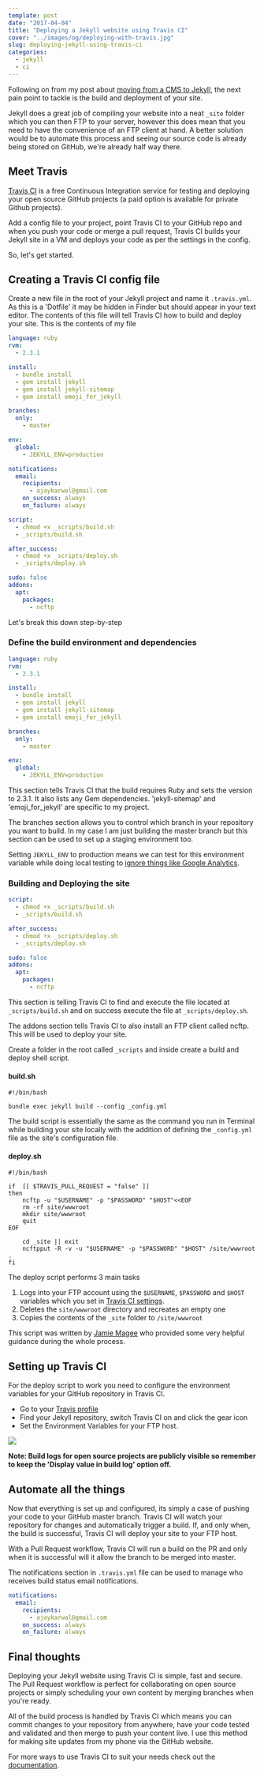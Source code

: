 ```yaml
---
template: post
date: "2017-04-04"
title: "Deploying a Jekyll website using Travis CI"
cover: "../images/og/deploying-with-travis.jpg"
slug: deploying-jekyll-using-travis-ci
categories:
  - jekyll
  - ci
---
```


Following on from my post about <a href="/switching-from-cms-to-jekyll/">moving from a CMS to Jekyll</a>, the next pain point to tackle is the build and deployment of your site.

Jekyll does a great job of compiling your website into a neat `_site` folder which you can then FTP to your server, however this does mean that you need to have the convenience of an FTP client at hand. A better solution would be to automate this process and seeing our source code is already being stored on GitHub, we're already half way there.

## Meet Travis

[Travis CI](https://travis-ci.org/) is a free Continuous Integration service for testing and deploying your open source GitHub projects (a paid option is available for private Github projects).

Add a config file to your project, point Travis CI to your GitHub repo and when you push your code or merge a pull request, Travis CI builds your Jekyll site in a VM and deploys your code as per the settings in the config.

So, let's get started.

## Creating a Travis CI config file

Create a new file in the root of your Jekyll project and name it `.travis.yml`. As this is a 'Dotfile' it may be hidden in Finder but should appear in your text editor. The contents of this file will tell Travis CI how to build and deploy your site. This is the contents of my file

```yaml
language: ruby
rvm:
  - 2.3.1

install:
  - bundle install
  - gem install jekyll
  - gem install jekyll-sitemap
  - gem install emoji_for_jekyll

branches:
  only:
    - master

env:
  global:
    - JEKYLL_ENV=production

notifications:
  email:
    recipients:
      - ajaykarwal@gmail.com
    on_success: always
    on_failure: always

script:
  - chmod +x _scripts/build.sh
  - _scripts/build.sh

after_success:
  - chmod +x _scripts/deploy.sh
  - _scripts/deploy.sh

sudo: false
addons:
  apt:
    packages:
      - ncftp
```

Let's break this down step-by-step

### Define the build environment and dependencies

```yaml
language: ruby
rvm:
  - 2.3.1

install:
  - bundle install
  - gem install jekyll
  - gem install jekyll-sitemap
  - gem install emoji_for_jekyll

branches:
  only:
    - master

env:
  global:
    - JEKYLL_ENV=production
```

This section tells Travis CI that the build requires Ruby and sets the version to 2.3.1. It also lists any Gem dependencies. 'jekyll-sitemap' and 'emoji_for_jekyll' are specific to my project.

The branches section allows you to control which branch in your repository you want to build. In my case I am just building the master branch but this section can be used to set up a staging environment too.

Setting `JEKYLL_ENV` to production means we can test for this environment variable while doing local testing to [ignore things like Google Analytics](https://github.com/ajaykarwal/portfolio/blob/master/_includes/head.html#L26-L28).

### Building and Deploying the site

```yaml
script:
  - chmod +x _scripts/build.sh
  - _scripts/build.sh

after_success:
  - chmod +x _scripts/deploy.sh
  - _scripts/deploy.sh

sudo: false
addons:
  apt:
    packages:
      - ncftp
```

This section is telling Travis CI to find and execute the file located at `_scripts/build.sh` and on success execute the file at `_scripts/deploy.sh`.

The addons section tells Travis CI to also install an FTP client called ncftp. This will be used to deploy your site.

Create a folder in the root called `_scripts` and inside create a build and deploy shell script.

#### build.sh

```shell
#!/bin/bash

bundle exec jekyll build --config _config.yml
```

The build script is essentially the same as the command you run in Terminal while building your site locally with the addition of defining the `_config.yml` file as the site's configuration file.

#### deploy.sh

```shell
#!/bin/bash

if  [[ $TRAVIS_PULL_REQUEST = "false" ]]
then
    ncftp -u "$USERNAME" -p "$PASSWORD" "$HOST"<<EOF
    rm -rf site/wwwroot
    mkdir site/wwwroot
    quit
EOF

    cd _site || exit
    ncftpput -R -v -u "$USERNAME" -p "$PASSWORD" "$HOST" /site/wwwroot .
fi
```

The deploy script performs 3 main tasks

1. Logs into your FTP account using the `$USERNAME`, `$PASSWORD` and `$HOST` variables which you set in [Travis CI settings](#setting-up-travis-ci).
1. Deletes the `site/wwwroot` directory and recreates an empty one
1. Copies the contents of the `_site` folder to `/site/wwwroot`

This script was written by [Jamie Magee](https://jamiemagee.co.uk/2015/03/31/continuous-deployment-jekyll-to-azure/) who provided some very helpful guidance during the whole process.

## Setting up Travis CI

For the deploy script to work you need to configure the environment variables for your GitHub repository in Travis CI.

- Go to your [Travis profile](https://travis-ci.org/profile/)
- Find your Jekyll repository, switch Travis CI on and click the gear icon
- Set the Environment Variables for your FTP host.

![](travis-settings.png)

**Note: Build logs for open source projects are publicly visible so remember to keep the 'Display value in build log' option off.**

## Automate all the things

Now that everything is set up and configured, its simply a case of pushing your code to your GitHub master branch. Travis CI will watch your repository for changes and automatically trigger a build. If, and only when, the build is successful, Travis CI will deploy your site to your FTP host.

With a Pull Request workflow, Travis CI will run a build on the PR and only when it is successful will it allow the branch to be merged into master.

The notifications section in `.travis.yml` file can be used to manage who receives build status email notifications.

```yaml
notifications:
  email:
    recipients:
      - ajaykarwal@gmail.com
    on_success: always
    on_failure: always
```

## Final thoughts

Deploying your Jekyll website using Travis CI is simple, fast and secure. The Pull Request workflow is perfect for collaborating on open source projects or simply scheduling your own content by merging branches when you're ready.

All of the build process is handled by Travis CI which means you can commit changes to your repository from anywhere, have your code tested and validated and then merge to push your content live. I use this method for making site updates from my phone via the GitHub website.

For more ways to use Travis CI to suit your needs check out the [documentation](https://docs.travis-ci.com/).
